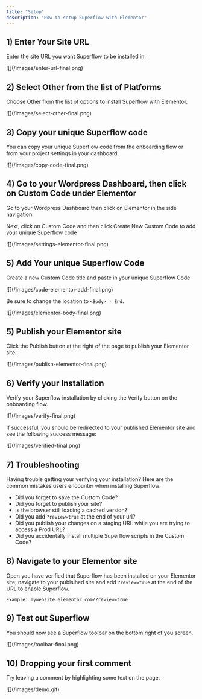 ```yaml
---
title: "Setup"
description: "How to setup Superflow with Elementor"
---
```



## 1) Enter Your Site URL

Enter the site URL you want Superflow to be installed in.

<Frame>
![](/images/enter-url-final.png)
</Frame>

## 2) Select Other from the list of Platforms

Choose Other from the list of options to install Superflow with Elementor.

<Frame>
![](/images/select-other-final.png)
</Frame>



## 3) Copy your unique Superflow code

You can copy your unique Superflow code from the onboarding flow or from your project settings in your dashboard.

<Frame>
![](/images/copy-code-final.png)
</Frame>

## 4) Go to your Wordpress Dashboard, then click on Custom Code under Elementor 

Go to your Wordpress Dashboard then click on Elementor in the side navigation. 

Next, click on Custom Code and then click Create New Custom Code to add your unique Superflow code

<Frame>
![](/images/settings-elementor-final.png)
</Frame>

## 5) Add Your unique Superflow Code

Create a new Custom Code title and paste in your unique Superflow Code

<Frame>
![](/images/code-elementor-add-final.png)
</Frame>

Be sure to change the location to `<Body> - End`.

<Frame>
![](/images/elementor-body-final.png)
</Frame>


## 5) Publish your Elementor site


Click the Publish button at the right of the page to publish your Elementor site.

<Frame>
![](/images/publish-elementor-final.png)
</Frame>



## 6) Verify your Installation

Verify your Superflow installation by clicking the Verify button on the onboarding flow.

<Frame>
![](/images/verify-final.png)
</Frame>

If successful, you should be redirected to your published Elementor site and see the following success message:

<Frame>
![](/images/verified-final.png)
</Frame>

## 7) Troubleshooting

Having trouble getting your verifying your installation? Here are the common mistakes users encounter when installing Superflow:

 - Did you forget to save the Custom Code?
 - Did you forget to publish your site?
 - Is the browser still loading a cached version?
 - Did you add `?review=true` at the end of your url?
 - Did you publish your changes on a staging URL while you are trying to access a Prod URL?
 - Did you accidentally install multiple Superflow scripts in the Custom Code?


## 8) Navigate to your Elementor site 

Open you have verified that Superflow has been installed on your Elementor site, navigate to your publsihed site and add `?review=true` at the end of the URL to enable Superflow. 

`Example: mywebsite.elementor.com/?review=true`


## 9) Test out Superflow

You should now see a Superflow toolbar on the bottom right of you screen.

<Frame>
![](/images/toolbar-final.png)
</Frame>




## 10) Dropping your first comment
Try leaving a comment by highlighting some text on the page.

<Frame>
![](/images/demo.gif)
</Frame>

